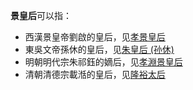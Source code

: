 '''景皇后'''可以指：
*西漢景皇帝劉啟的皇后，见[[孝景皇后|孝景皇后]]
*東吳文帝孫休的皇后，见[[朱皇后_(孙休)|朱皇后 (孙休)]]
*明朝明代宗朱祁鈺的嫡后，见[[孝淵景皇后|孝淵景皇后]]
*清朝清德宗載湉的皇后，见[[隆裕太后|隆裕太后]]
{{消歧义|cat=三字封号消歧义|后}}